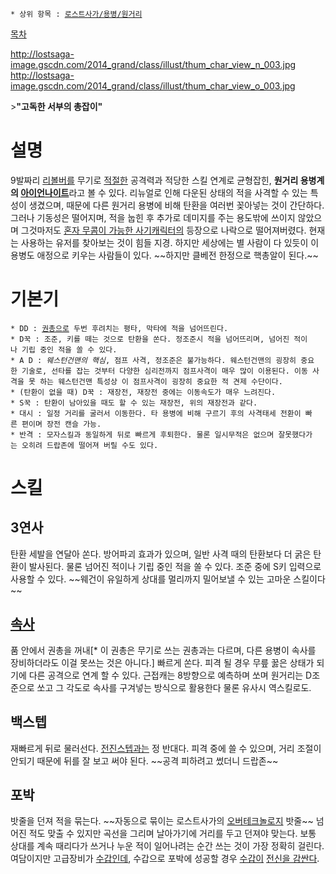  * 상위 항목 : [[로스트사가/용병/원거리]]

[[목차]]

http://lostsaga-image.gscdn.com/2014_grand/class/illust/thum_char_view_n_003.jpg
http://lostsaga-image.gscdn.com/2014_grand/class/illust/thum_char_view_o_003.jpg

>'''"고독한 서부의 총잡이"'''

= 설명 =
9발짜리 [[리볼버]]를 무기로 [[김대기|적절한]] 공격력과 적당한 스킬 연계로 균형잡힌, '''원거리 용병계의 [[아이언나이트]]'''라고 볼 수 있다. 리뉴얼로 인해 다운된 상태의 적을 사격할 수 있는 특성이 생겼으며, 때문에 다른 원거리 용병에 비해 탄환을 여러번 꽂아넣는 것이 간단하다. 그러나 기동성은 떨어지며, 적을 눕힌 후 추가로 데미지를 주는 용도밖에 쓰이지 않았으며 그것마저도 [[이오리(로스트사가)|혼자 무콤이 가능한 사기캐릭터]]의 등장으로 나락으로 떨어져버렸다. 현재는 사용하는 유저를 찾아보는 것이 힘들 지경. 하지만 세상에는 별 사람이 다 있듯이 이 용병도 애정으로 키우는 사람들이 있다. ~~하지만 클베전 한정으로 핵총알이 된다.~~

= 기본기 =
 * DD : [[권총]]으로 두번 후려치는 평타, 막타에 적을 넘어뜨린다.
 * D꾹 : 조준, 키를 떼는 것으로 탄환을 쏜다. 정조준시 적을 넘어뜨리며, 넘어진 적이나 기립 중인 적을 쏠 수 있다.
 * A D : ''웨스턴건맨의 핵심'', 점프 사격, 정조준은 불가능하다. 웨스턴건맨의 굉장히 중요한 기술로, 선타를 잡는 것부터 다양한 심리전까지 점프사격이 매우 많이 이용된다. 이동 사격을 못 하는 웨스턴건맨 특성상 이 점프사격이 굉장히 중요한 적 견제 수단이다.
 * (탄환이 없을 때) D꾹 : 재장전, 재장전 중에는 이동속도가 매우 느려진다.
 * S꾹 : 탄환이 남아있을 때도 할 수 있는 재장전, 위의 재장전과 같다.
 * 대시 : 일정 거리를 굴러서 이동한다. 타 용병에 비해 구르기 후의 사격태세 전환이 빠른 편이며 장전 캔슬 가능.
 * 반격 : 모자스킬과 동일하게 뒤로 빠르게 후퇴한다. 물론 일시무적은 없으며 잘못했다가는 오히려 드랍존에 떨어져 버릴 수도 있다.

= 스킬 =
== 3연사 ==
탄환 세발을 연달아 쏜다. 방어파괴 효과가 있으며, 일반 사격 때의 탄환보다 더 굵은 탄환이 발사된다. 물론 넘어진 적이나 기립 중인 적을 쏠 수 있다. 조준 중에 S키 입력으로 사용할 수 있다. ~~웨건이 유일하게 상대를 멀리까지 밀어보낼 수 있는 고마운 스킬이다~~

== [[속사]] ==
품 안에서 권총을 꺼내[* 이 권총은 무기로 쓰는 권총과는 다르며, 다른 용병이 속사를 장비하더라도 이걸 못쓰는 것은 아니다.] 빠르게 쏜다. 피격 될 경우 무릎 꿇은 상태가 되기에 다른 공격으로 연계 할 수 있다. 근접캐는 8방향으로 예측하며 쏘며 원거리는 D조준으로 쏘고 그 각도로 속사를 구겨넣는 방식으로 활용한다 물론 유사시 역스킬로도.

== 백스텝 ==
재빠르게 뒤로 물러선다. [[와일드복서|전진스텝]]과는 정 반대다. 피격 중에 쓸 수 있으며, 거리 조절이 안되기 때문에 뒤를 잘 보고 써야 된다. ~~공격 피하려고 썼더니 드랍존~~

== 포박 ==
밧줄을 던져 적을 묶는다. ~~자동으로 묶이는 로스트사가의 [[오버테크놀로지]] 밧줄~~ 넘어진 적도 맞출 수 있지만 곡선을 그리며 날아가기에 거리를 두고 던져야 맞는다. 보통 상대를 계속 때리다가 쓰거나 누운 적이 일어나려는 순간 쓰는 것이 가장 정확히 걸린다. 여담이지만 고급장비가 [[수갑]]인데, 수갑으로 포박에 성공할 경우 [[히바리 쿄야|수갑이]] [[히나(원피스)|전신을 감싼다]].
